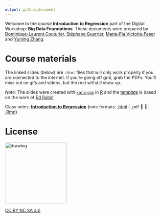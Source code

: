 ```yaml
---
output: github_document
---
```


Welcome to the course **Introduction to Regression** part of the Digital Workshop: **Big Data Foundations**. These documents were prepared by [Dominique-Laurent Couturier](https://github.com/dlc48), [Stéphane Guerrier](https://stephaneguerrier.com/), [Maria-Pia Victoria-Feser](https://www.unige.ch/gsem/en/research/faculty/all/maria-pia-victoria-feser/) and [Yuming Zhang](https://github.com/Yuming-Zhang).

# Course materials

The linked slides (below) are `.html` files that will only work properly if you are connected to the internet. If you're going off grid, grab the PDFs. You'll miss out on gifs and videos, but the rest will still show up.

*Note:* The slides were created with [`xaringan`](https://github.com/yihui/xaringan/wiki) in [R](cran.r-project.org) and the [template](https://github.com/edrubin/EC607S20) is based on the work of [Ed Rubin](https://edrub.in)

Class notes: **[Introduction to Regression](https://raw.githack.com/stephaneguerrier/intro_regression/main/main.html)**  (note formats: [.html](https://raw.githack.com/stephaneguerrier/intro_regression/main/main.html) | .pdf 🚧 👷 | [.Rmd](https://raw.githack.com/stephaneguerrier/intro_regression/main/main.Rmd))

# License

<img src="pics/liscence.png" alt="drawing" width="200"/>

[CC BY NC SA 4.0](https://creativecommons.org/licenses/by-nc-sa/4.0/)
